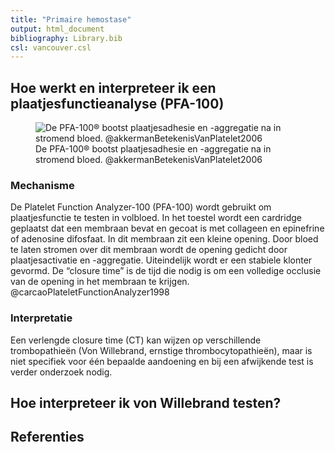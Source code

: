 ```yaml
---
title: "Primaire hemostase"
output: html_document
bibliography: Library.bib
csl: vancouver.csl
---
```


## Hoe werkt en interpreteer ik een plaatjesfunctieanalyse (PFA-100)

![De PFA-100® bootst plaatjesadhesie en -aggregatie na in stromend
bloed. @akkermanBetekenisVanPlatelet2006](./images/PFA100.png)

### Mechanisme

De Platelet Function Analyzer-100 (PFA-100) wordt gebruikt om
plaatjesfunctie te testen in volbloed. In het toestel wordt een
cardridge geplaatst dat een membraan bevat en gecoat is met collageen en
epinefrine of adenosine difosfaat. In dit membraan zit een kleine
opening. Door bloed te laten stromen over dit membraan wordt de opening
gedicht door plaatjesactivatie en -aggregatie. Uiteindelijk wordt er een
stabiele klonter gevormd. De "closure time" is de tijd die nodig is om
een volledige occlusie van de opening in het membraan te krijgen. @carcaoPlateletFunctionAnalyzer1998


### Interpretatie

Een verlengde closure time (CT) kan wijzen op verschillende
trombopathieën (Von Willebrand, ernstige thrombocytopathieën), maar is
niet specifiek voor één bepaalde aandoening en bij een afwijkende test
is verder onderzoek nodig.

## Hoe interpreteer ik von Willebrand testen?


## Referenties

::: #refs
:::